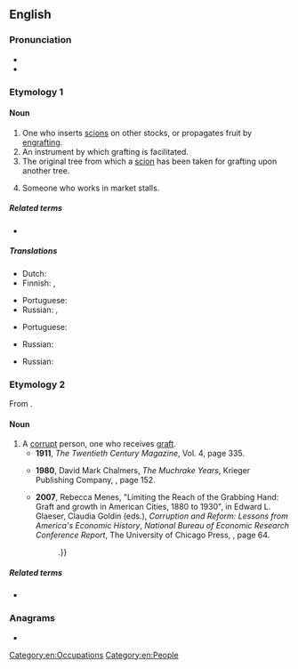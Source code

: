 ==English==

===Pronunciation===
* {{rhymes|en|ɑːftə(ɹ)|æftə(ɹ)|s1=2}}
* {{audio|en|En-au-grafter.ogg|Audio (AU)}}

===Etymology 1===
{{suffix|en|graft|er|id2=agent noun}}

====Noun====
{{en-noun}}

# One who inserts [[scions]] on other stocks, or propagates fruit by [[engrafting]].
# An instrument by which grafting is facilitated.
# The original tree from which a [[scion]] has been taken for grafting upon another tree.
# {{lb|en|slang}} Someone who works in market stalls.

=====Related terms=====
* {{l|en|graft}}

=====Translations=====
{{trans-top|one who inserts scions on other stocks, or propagates fruit by ingrafting}}
* Dutch: {{t+|nl|enter|m}}
* Finnish: {{t|fi|oksastaja}}, {{t|fi|varttaja}}
{{trans-mid}}
* Portuguese: {{t|pt|enxertador|m}}
* Russian: {{t+|ru|привива́льщик|m}}, {{t+|ru|привива́льщица|f}}
{{trans-bottom}}

{{trans-top|an instrument by which grafting is facilitated}}
* Portuguese: {{t|pt|enxertador|m}}
{{trans-mid}}
* Russian: {{t|ru|садо́вый нож|m}}
{{trans-bottom}}

{{trans-top|the original tree from which a scion has been taken for grafting upon another tree}}
* Russian: {{t+|ru|приво́й|m}}
{{trans-mid}}
{{trans-bottom}}

{{trans-top|slang: someone who works in market stalls}}
{{trans-mid}}
{{trans-bottom}}

===Etymology 2===
From {{suffix|en|graft|er|id2=agent noun}}.

====Noun====
{{en-noun}}

# A [[corrupt]] person, one who receives [[graft]].
#* '''1911''', ''The Twentieth Century Magazine'', Vol. 4, page 335.
#*: {{quote|en|If the people are corrupt; if everybody is a '''grafter''', as our pessimistic friends would have us believe, Roosevelt would be unpopular. His popularity is proog that the people, as a whole, are honest.}}
#* '''1980''', David Mark Chalmers, ''The Muchrake Years'', Krieger Publishing Company, {{ISBN|0898740665}}, page 152.
#*: {{quote|en|It is rather confused rhetoric to call a '''grafter''' a thief. His crime is not that he filches money from the safe but that he betrays a trust.}}
#* '''2007''', Rebecca Menes, "Limiting the Reach of the Grabbing Hand: Graft and growth in American Cities, 1880 to 1930", in Edward L. Glaeser, Claudia Goldin (eds.), ''Corruption and Reform: Lessons from America's Economic History'', ''National Bureau of Economic Research Conference Report'', The University of Chicago Press, {{ISBN|0226299597}}, page 64.
#*: {{quote|en|Rapid city growth rewarded the circumspect '''grafter''' with opportunities for what one famous Tammany Hall politician termed “honest graft” {{...}}.}}

=====Related terms=====
* {{l|en|graft}}

===Anagrams===
* {{anagrams|en|a=aefgrrt|regraft}}

[[Category:en:Occupations]]
[[Category:en:People]]